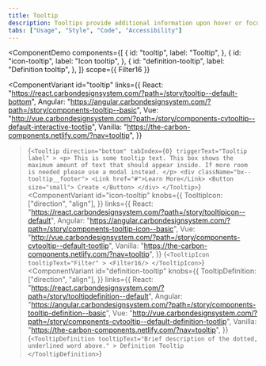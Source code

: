 ```yaml
---
title: Tooltip
description: Tooltips provide additional information upon hover or focus. The information should be contextual, useful, and nonessential information.
tabs: ["Usage", "Style", "Code", "Accessibility"]
---
```



<ComponentDemo
  components={[
    {
      id: "tooltip",
      label: "Tooltip",
    },
    {
      id: "icon-tooltip",
      label: "Icon tooltip",
    },
    {
      id: "definition-tooltip",
      label: "Definition tooltip",
    },
  ]}
  scope={{ Filter16 }}
>
  <ComponentVariant
    id="tooltip"
    links={{
      React:
        "https://react.carbondesignsystem.com/?path=/story/tooltip--default-bottom",
      Angular:
        "https://angular.carbondesignsystem.com/?path=/story/components-tooltip--basic",
      Vue:
        "http://vue.carbondesignsystem.com/?path=/story/components-cvtooltip--default-interactive-tootlip",
      Vanilla: "https://the-carbon-components.netlify.com/?nav=tooltip",
    }}
  >{`
    <Tooltip
      direction="bottom"
      tabIndex={0}
      triggerText="Tooltip label"
    >
      <p>
        This is some tooltip text. This box shows the maximum amount of text that should appear inside. If more room is needed please use a modal instead.
      </p>
      <div className="bx--tooltip__footer">
        <Link href="#">Learn More</Link>
        <Button size="small">
          Create
        </Button>
      </div>
    </Tooltip>
  `}</ComponentVariant>
  <ComponentVariant
    id="icon-tooltip"
    knobs={{
      TooltipIcon: ["direction", "align"],
    }}
    links={{
      React:
        "https://react.carbondesignsystem.com/?path=/story/tooltipicon--default",
      Angular:
        "https://angular.carbondesignsystem.com/?path=/story/components-tooltip-icon--basic",
      Vue:
        "http://vue.carbondesignsystem.com/?path=/story/components-cvtooltip--default-tootlip",
      Vanilla: "https://the-carbon-components.netlify.com/?nav=tooltip",
    }}
  >{`
    <TooltipIcon
      tooltipText="Filter"
    >
      <Filter16/>
    </TooltipIcon>
  `}</ComponentVariant>
  <ComponentVariant
    id="definition-tooltip"
    knobs={{
      TooltipDefinition: ["direction", "align"],
    }}
    links={{
      React:
        "https://react.carbondesignsystem.com/?path=/story/tooltipdefinition--default",
      Angular:
        "https://angular.carbondesignsystem.com/?path=/story/components-tooltip-definition--basic",
      Vue:
        "http://vue.carbondesignsystem.com/?path=/story/components-cvtooltip--default-definition-tootlip",
      Vanilla: "https://the-carbon-components.netlify.com/?nav=tooltip",
    }}
  >{`
    <TooltipDefinition
      tooltipText="Brief description of the dotted, underlined word above."
    >
      Definition Tooltip
    </TooltipDefinition>
  `}</ComponentVariant>
</ComponentDemo>
